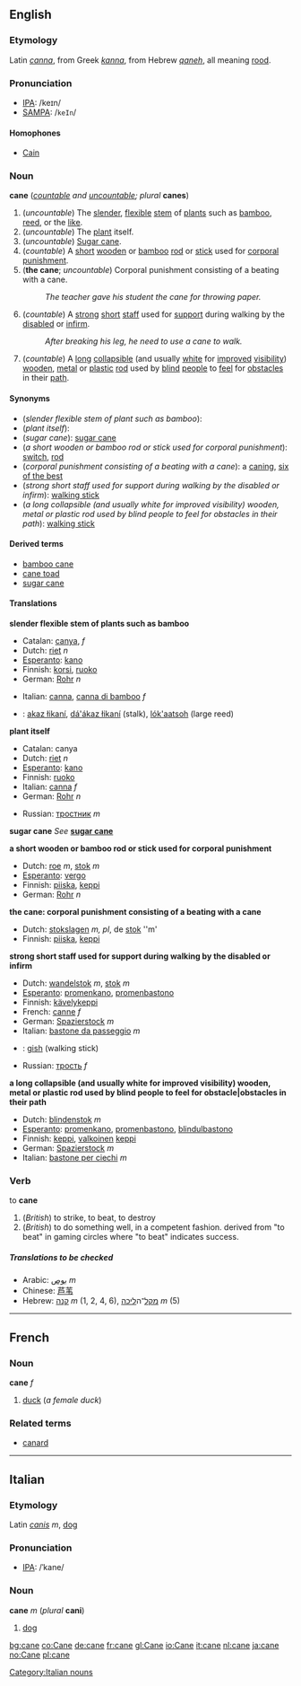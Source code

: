 ==English==
===Etymology===
Latin ''[[canna]]'', from Greek ''[[kanna]]'', from Hebrew ''[[qaneh]]'', all meaning [[rood]].

===Pronunciation===
*[[IPA]]: /keɪn/
*[[SAMPA]]: /<tt>keIn</tt>/

====Homophones====
*[[Cain]]

===Noun===
'''cane''' (''[[countable]] and [[uncountable]]; plural'' '''canes''')

#(''uncountable'') The [[slender]], [[flexible]] [[stem]] of [[plant]]s such as [[bamboo]], [[reed]], or the [[like]].
#(''uncountable'') The [[plant]] itself.
#(''uncountable'') [[Sugar cane]].
#(''countable'') A [[short]] [[wooden]] or [[bamboo]] [[rod]] or [[stick]] used for [[corporal punishment]].
#('''the cane'''; ''uncountable'') Corporal punishment consisting of a beating with a cane.
#:''The teacher gave his student the cane for throwing paper.''
#(''countable'') A [[strong]] [[short]] [[staff]] used for [[support]] during walking by the [[disabled]] or [[infirm]].
#:''After breaking his leg, he need to use a cane to walk.''
#(''countable'') A [[long]] [[collapsible]] (and usually [[white]] for [[improved]] [[visibility]]) [[wooden]], [[metal]] or [[plastic]] [[rod]] used by [[blind]] [[people]] to [[feel]] for [[obstacle|obstacles]] in their [[path]].

====Synonyms====
*(''slender flexible stem of plant such as bamboo''):
*(''plant itself''):
*(''sugar cane''): [[sugar cane]]
*(''a short wooden or bamboo rod or stick used for corporal punishment''): [[switch]], [[rod]]
*(''corporal punishment consisting of a beating with a cane''): a [[caning]], [[six of the best]]
*(''strong short staff used for support during walking by the disabled or infirm''): [[walking stick]]
*(''a long collapsible (and usually white for improved visibility) wooden, metal or plastic rod used by blind people to feel for obstacles in their path''): [[walking stick]]

====Derived terms====
*[[bamboo cane]]
*[[cane toad]]
*[[sugar cane]]

====Translations====

'''slender flexible stem of plants such as bamboo'''
{{top}}
*Catalan: [[canya]], ''f''
*Dutch: [[riet]] ''n''
*[[Esperanto]]: [[kano]]
*Finnish: [[korsi]], [[ruoko]]
*German: [[Rohr]] ''n''
<!--Put translations for languages from A to I here-->
*Italian: [[canna]], [[canna di bamboo]] ''f'' 
{{mid}}
<!--Put translations for languages from J to Z here-->
*{{nv}}: [[akaz łikaní]], [[dá'ákaz łikaní]] (stalk), [[lók'aatsoh]] (large reed) 
{{bottom}}

'''plant itself'''
{{top}}
<!--Put translations for languages from A to I here-->
*Catalan: canya
*Dutch: [[riet]] ''n''
*[[Esperanto]]: [[kano]]
*Finnish: [[ruoko]]
*Italian: [[canna]] ''f''
*German: [[Rohr]] ''n''
{{mid}}
<!--Put translations for languages from J to Z here-->
*Russian: [[тростник]] ''m''
{{bottom}}

'''sugar cane'''
''See'' '''[[sugar cane]]'''

'''a short wooden or bamboo rod or stick used for corporal punishment'''
{{top}}
<!--Put translations for languages from A to I here-->
*Dutch: [[roe]] ''m'', [[stok]] ''m''
*[[Esperanto]]: [[vergo]]
*Finnish: [[piiska]], [[keppi]]
*German: [[Rohr]] ''n''
{{mid}}
<!--Put translations for languages from J to Z here-->
{{bottom}}

'''the cane: corporal punishment consisting of a beating with a cane'''
{{top}}
<!--Put translations for languages from A to I here-->
*Dutch: [[stokslagen]] ''m, pl'', de [[stok]] ''m' 
*Finnish: [[piiska]], [[keppi]]
{{mid}}
<!--Put translations for languages from J to Z here-->
{{bottom}}

'''strong short staff used for support during walking by the disabled or infirm'''
{{top}}
<!--Put translations for languages from A to I here-->
*Dutch: [[wandelstok]] ''m'', [[stok]] ''m''
*[[Esperanto]]: [[promenkano]], [[promenbastono]]
*Finnish: [[kävelykeppi]]
*French: [[canne]] ''f''
*German: [[Spazierstock]] ''m''
*Italian: [[bastone da passeggio]] ''m''
{{mid}}
<!--Put translations for languages from J to Z here-->
*{{nv}}: [[gish]] (walking stick)
*Russian: [[трость]] ''f''
{{bottom}}

'''a long collapsible (and usually white for improved visibility) wooden, metal or plastic rod used by blind people to feel for obstacle|obstacles in their path'''
{{top}}
<!--Put translations for languages from A to I here-->
*Dutch: [[blindenstok]] ''m''
*[[Esperanto]]: [[promenkano]], [[promenbastono]], [[blindulbastono]]
*Finnish: [[keppi]], [[valkoinen]] [[keppi]]
*German: [[Spazierstock]] ''m''
*Italian: [[bastone per ciechi]] ''m''
{{mid}}
<!--Put translations for languages from J to Z here-->
{{bottom}}

===Verb===
to '''cane'''

# (''British'') {{slang}} to strike, to beat, to destroy
# (''British'') {{slang}} to do something well, in a competent fashion.  derived from "to beat" in gaming circles where "to beat" indicates success.

=====Translations to be checked=====
<!--Remove this section once all of the translations below have been moved into the tables above.-->
{{checktrans}}

*Arabic: [[بوص]] ''m''
*Chinese: [[芦苇]] 
*Hebrew: [[קנה]] ''m'' (1, 2, 4, 6), [[ מקל]]־ה[[ליכה]] ''m'' (5)


----

==French==
===Noun===
'''cane''' ''f''

#[[duck]] (''a female duck'')

===Related terms===
*[[canard]]

----
==Italian==
===Etymology===
Latin ''[[canis]]'' ''m'', [[dog]]

===Pronunciation===
*[[w:IPA|IPA]]: /ˈkane/

===Noun===
'''cane''' ''m'' (''plural'' '''cani''')

#[[dog]]
[[Category:Italian nouns]]

[[bg:cane]]
[[co:Cane]]
[[de:cane]]
[[fr:cane]]
[[gl:Cane]]
[[io:Cane]]
[[it:cane]]
[[nl:cane]]
[[ja:cane]]
[[no:Cane]]
[[pl:cane]]